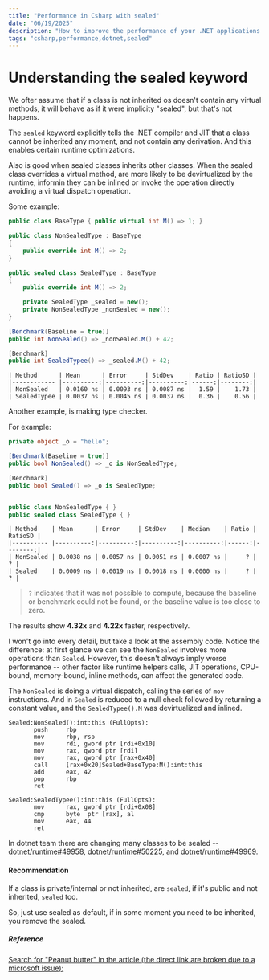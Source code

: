 ```yaml
---
title: "Performance in Csharp with sealed"
date: "06/19/2025"
description: "How to improve the performance of your .NET applications by simply adding the sealed keyword to your classes"
tags: "csharp,performance,dotnet,sealed"
---
```


# Understanding the sealed keyword

We ofter assume that if a class is not inherited os doesn't contain any virtual methods, it will behave as if it were implicity "sealed", but that's not happens.

The `sealed` keyword explicitly tells the .NET compiler and JIT that a class cannot be inherited any moment, and not contain any derivation. And this enables certain runtime optimizations.

Also is good when sealed classes inherits other classes. When the sealed class overrides a virtual method, are more likely to be devirtualized by the runtime, informin they can be inlined or invoke the operation directly avoiding a virtual dispatch operation.

Some example:

```csharp
public class BaseType { public virtual int M() => 1; }

public class NonSealedType : BaseType
{
    public override int M() => 2;
}

public sealed class SealedType : BaseType
{
    public override int M() => 2;

    private SealedType _sealed = new();
    private NonSealedType _nonSealed = new();
}

[Benchmark(Baseline = true)]
public int NonSealed() => _nonSealed.M() + 42;

[Benchmark]
public int SealedTypee() => _sealed.M() + 42;
```

```
| Method      | Mean      | Error     | StdDev    | Ratio | RatioSD |
|------------ |----------:|----------:|----------:|------:|--------:|
| NonSealed   | 0.0160 ns | 0.0093 ns | 0.0087 ns |  1.59 |    1.73 |
| SealedTypee | 0.0037 ns | 0.0045 ns | 0.0037 ns |  0.36 |    0.56 |
```

Another example, is making type checker.

For example:

```csharp
private object _o = "hello";

[Benchmark(Baseline = true)]
public bool NonSealed() => _o is NonSealedType;

[Benchmark]
public bool Sealed() => _o is SealedType;


public class NonSealedType { }
public sealed class SealedType { }
```

```
| Method    | Mean      | Error     | StdDev    | Median    | Ratio | RatioSD |
|---------- |----------:|----------:|----------:|----------:|------:|--------:|
| NonSealed | 0.0038 ns | 0.0057 ns | 0.0051 ns | 0.0007 ns |     ? |       ? |
| Sealed    | 0.0009 ns | 0.0019 ns | 0.0018 ns | 0.0000 ns |     ? |       ? |
```


> `?` indicates that it was not possible to compute, because the baseline or benchmark could not be found, or the baseline value is too close to zero.


The results show **4.32x** and **4.22x** faster, respectively.


I won't go into every detail, but take a look at the assembly code. Notice the difference: at first glance we can see the `NonSealed` involves more operations than `Sealed`. However, this doesn't always imply worse performance -- other factor like runtime helpers calls, JIT operations, CPU-bound, memory-bound, inline methods, can affect the generated code.

The `NonSealed` is doing a virtual dispatch, calling the series of `mov` instructions. And in `Sealed` is reduced to a null check followed by returning a constant value, and the `SealedTypee().M` was devirtualized and inlined.

```
Sealed:NonSealed():int:this (FullOpts):
       push     rbp
       mov      rbp, rsp
       mov      rdi, gword ptr [rdi+0x10]
       mov      rax, qword ptr [rdi]
       mov      rax, qword ptr [rax+0x40]
       call     [rax+0x20]Sealed+BaseType:M():int:this
       add      eax, 42
       pop      rbp
       ret

Sealed:SealedTypee():int:this (FullOpts):
       mov      rax, gword ptr [rdi+0x08]
       cmp      byte  ptr [rax], al
       mov      eax, 44
       ret

```

In dotnet team there are changing many classes to be sealed -- [dotnet/runtime#49958](https://github.com/dotnet/runtime/pull/49958), [dotnet/runtime#50225](https://github.com/dotnet/runtime/pull/49958), and [dotnet/runtime#49969](https://github.com/dotnet/runtime/pull/49969).

#### Recommendation

If a class is private/internal or not inherited, are `sealed`, if it's public and not inherited, `sealed` too.

So, just use sealed as default, if in some moment you need to be inherited, you remove the sealed.



##### Reference

[Search for "Peanut butter" in the article (the direct link are broken due to a microsoft issue):](https://devblogs.microsoft.com/dotnet/performance-improvements-in-net-6/#peanut-butter)
